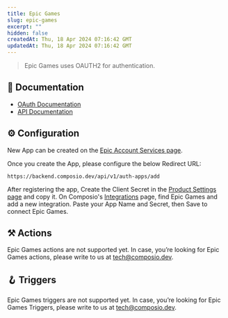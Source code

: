 ```yaml
---
title: Epic Games
slug: epic-games
excerpt: ""
hidden: false
createdAt: Thu, 18 Apr 2024 07:16:42 GMT
updatedAt: Thu, 18 Apr 2024 07:16:42 GMT
--- 
```

> Epic Games uses OAUTH2 for authentication.
## 📔 Documentation

- [OAuth Documentation](https://dev.epicgames.com/docs/services/en-US/EpicAccountServices/AuthInterface/index.html)
- [API Documentation](https://dev.epicgames.com/docs/en-US/api-ref)

## ⚙️ Configuration

<Tip>New App can be created on the [Epic Account Services page](https://dev.epicgames.com/portal/en-US/composio/products/composio/epic-account-services).</Tip>

Once you create the App, please configure the below Redirect URL:


```
https://backend.composio.dev/api/v1/auth-apps/add
```

After registering the app, Create the Client Secret in the [Product Settings page](https://dev.epicgames.com/portal/en-US/composio/products/composio/settings/clients) and copy it. On Composio's [Integrations](https://app.composio.dev/apps) page, find Epic Games and add a new integration. Paste your App Name and Secret, then Save to connect Epic Games.


## ⚒️ Actions

Epic Games actions are not supported yet. In case, you’re looking for Epic Games actions, please write to us at tech@composio.dev.

## 🪝 Triggers

Epic Games triggers are not supported yet. In case, you’re looking for Epic Games Triggers, please write to us at tech@composio.dev.

